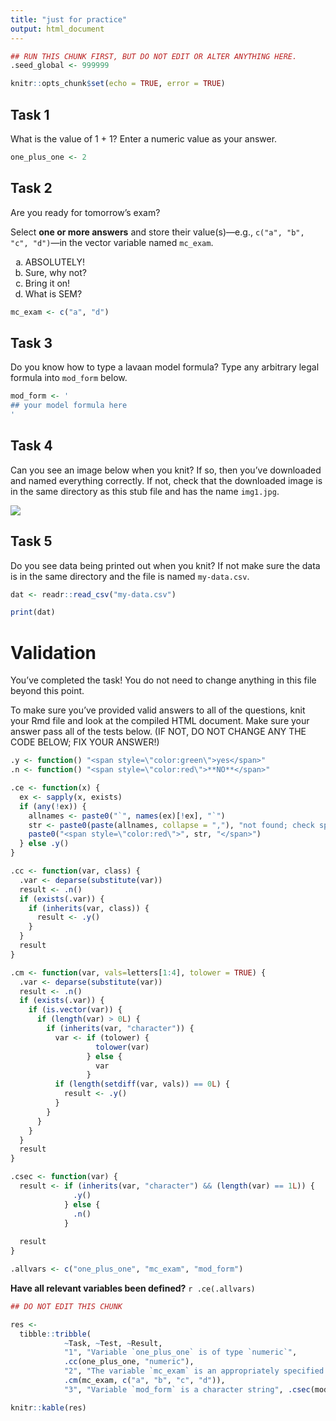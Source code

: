 ```yaml
---
title: "just for practice"
output: html_document
---
```


<!--
A tip: you will find it much easier to read the tasks you have to
complete if you knit this file to HTML.

The `setup` code chunk below has code to set up the assignment. 

MAKE SURE YOU RUN THE SETUP CHUNK BEFORE YOU START, BUT PLEASE DO NOT
EDIT IT!

Skip ahead to your first task, which starts after the `setup`
chunk. After you finish, but before you submit your Rmd file, please
make sure you can successfully knit the file to HTML. It is also a
good idea to make sure that your code passes all the tests in the
Validation section at the end.
-->

```r
## RUN THIS CHUNK FIRST, BUT DO NOT EDIT OR ALTER ANYTHING HERE.
.seed_global <- 999999

knitr::opts_chunk$set(echo = TRUE, error = TRUE)
```

## Task 1

What is the value of 1 + 1? Enter a numeric value as your answer.

```r
one_plus_one <- 2
```

## Task 2

Are you ready for tomorrow's exam?

Select **one or more answers** and store their value(s)—e.g., `c("a", "b", "c", "d")`—in the vector variable named `mc_exam`.

a) ABSOLUTELY!
b) Sure, why not?
c) Bring it on!
d) What is SEM?

```r
mc_exam <- c("a", "d")
```

## Task 3

Do you know how to type a lavaan model formula? Type any arbitrary legal formula into `mod_form` below.

```r
mod_form <- '
## your model formula here
'
```

## Task 4

Can you see an image below when you knit? If so, then you've downloaded and named everything correctly.
If not, check that the downloaded image is in the same directory as this stub file and has the name `img1.jpg`.

![](img1.jpg)

## Task 5

Do you see data being printed out when you knit? If not make sure the data is in the same directory and the file is named `my-data.csv`.

```r
dat <- readr::read_csv("my-data.csv")

print(dat)
```

# Validation

You've completed the task! You do not need to change anything in this file beyond this point.

To make sure you've provided valid answers to all of the questions, knit your Rmd file and look at the compiled HTML document. Make sure your answer pass all of the tests below. (IF NOT, DO NOT CHANGE ANY THE CODE BELOW; FIX YOUR ANSWER!)

```r
.y <- function() "<span style=\"color:green\">yes</span>"
.n <- function() "<span style=\"color:red\">**NO**</span>"

.ce <- function(x) {
  ex <- sapply(x, exists)
  if (any(!ex)) {
    allnames <- paste0("`", names(ex)[!ex], "`")
    str <- paste0(paste(allnames, collapse = ","), "not found; check spelling and capitalization")
    paste0("<span style=\"color:red\">", str, "</span>")
  } else .y()
}

.cc <- function(var, class) {
  .var <- deparse(substitute(var))
  result <- .n()
  if (exists(.var)) {
    if (inherits(var, class)) {
      result <- .y()
    }
  }
  result
}

.cm <- function(var, vals=letters[1:4], tolower = TRUE) {
  .var <- deparse(substitute(var))
  result <- .n()
  if (exists(.var)) {
    if (is.vector(var)) {
      if (length(var) > 0L) {
        if (inherits(var, "character")) {
          var <- if (tolower) {
                   tolower(var)
                 } else {
                   var
                 }
          if (length(setdiff(var, vals)) == 0L) {
            result <- .y()
          }
        }
      }
    }
  }
  result
}

.csec <- function(var) {
  result <- if (inherits(var, "character") && (length(var) == 1L)) {
              .y()
            } else {
              .n()
            }
  
  result
}

.allvars <- c("one_plus_one", "mc_exam", "mod_form")
```

**Have all relevant variables been defined?** `r .ce(.allvars)`

```r
## DO NOT EDIT THIS CHUNK

res <-
  tibble::tribble(
            ~Task, ~Test, ~Result,
            "1", "Variable `one_plus_one` is of type `numeric`",
            .cc(one_plus_one, "numeric"),
            "2", "The variable `mc_exam` is an appropriately specified character vector",
            .cm(mc_exam, c("a", "b", "c", "d")),
            "3", "Variable `mod_form` is a character string", .csec(mod_form))

knitr::kable(res)
```
